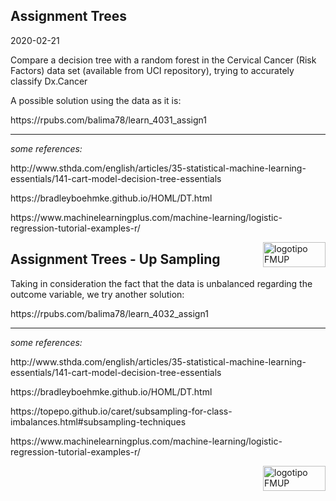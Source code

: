 ## Assignment Trees 

2020-02-21

Compare a decision tree with a random forest in the Cervical Cancer (Risk Factors) data set (available from UCI repository), trying to accurately classify Dx.Cancer

A possible solution using the data as it is:

https://rpubs.com/balima78/learn_4031_assign1

************

*some references:*

http://www.sthda.com/english/articles/35-statistical-machine-learning-essentials/141-cart-model-decision-tree-essentials

https://bradleyboehmke.github.io/HOML/DT.html

https://www.machinelearningplus.com/machine-learning/logistic-regression-tutorial-examples-r/

<img src="images/logoFMUP.png" alt="logotipo FMUP" style="width:100px;height:40px;" align="right">

## Assignment Trees - Up Sampling

Taking in consideration the fact that the data is unbalanced regarding the outcome variable, we try another solution:

https://rpubs.com/balima78/learn_4032_assign1

********

*some references:*

http://www.sthda.com/english/articles/35-statistical-machine-learning-essentials/141-cart-model-decision-tree-essentials

https://bradleyboehmke.github.io/HOML/DT.html

https://topepo.github.io/caret/subsampling-for-class-imbalances.html#subsampling-techniques

https://www.machinelearningplus.com/machine-learning/logistic-regression-tutorial-examples-r/

<img src="images/logoFMUP.png" alt="logotipo FMUP" style="width:100px;height:40px;" align="right">

